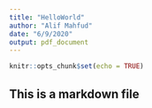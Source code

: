 ```yaml
---
title: "HelloWorld"
author: "Alif Mahfud"
date: "6/9/2020"
output: pdf_document
---
```


```r
knitr::opts_chunk$set(echo = TRUE)
```

## This is a markdown file

